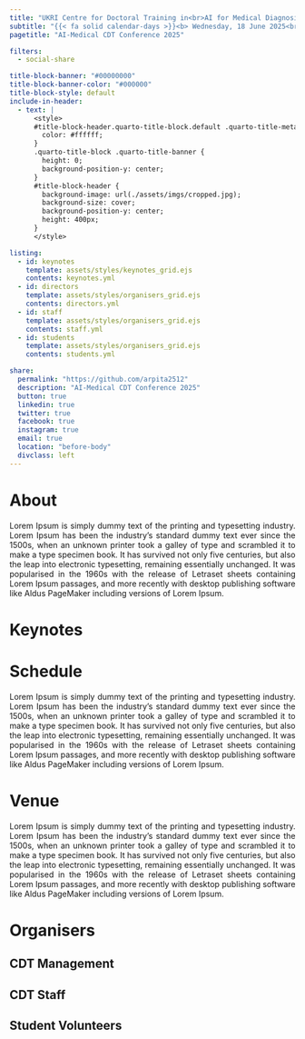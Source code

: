 ```yaml
---
title: "UKRI Centre for Doctoral Training in<br>AI for Medical Diagnosis and Care<br><br>Annual CDT Conference<br><b><br><br>"
subtitle: "{{< fa solid calendar-days >}}<b> Wednesday, 18 June 2025<br> {{< fa location-dot >}} Nexus, Leeds</b>"
pagetitle: "AI-Medical CDT Conference 2025"

filters:
  - social-share

title-block-banner: "#00000000"
title-block-banner-color: "#000000"
title-block-style: default
include-in-header:
  - text: |
      <style>
      #title-block-header.quarto-title-block.default .quarto-title-meta {
        color: #ffffff;
      }
      .quarto-title-block .quarto-title-banner {
        height: 0;
        background-position-y: center;
      }
      #title-block-header {
        background-image: url(./assets/imgs/cropped.jpg);
        background-size: cover;
        background-position-y: center;
        height: 400px;
      }
      </style>

listing: 
  - id: keynotes
    template: assets/styles/keynotes_grid.ejs
    contents: keynotes.yml
  - id: directors
    template: assets/styles/organisers_grid.ejs
    contents: directors.yml
  - id: staff
    template: assets/styles/organisers_grid.ejs
    contents: staff.yml
  - id: students
    template: assets/styles/organisers_grid.ejs
    contents: students.yml

share:
  permalink: "https://github.com/arpita2512"
  description: "AI-Medical CDT Conference 2025"
  button: true
  linkedin: true
  twitter: true
  facebook: true
  instagram: true
  email: true
  location: "before-body"
  divclass: left
---
```


# About {#sec-about}

<div style="text-align: justify">
Lorem Ipsum is simply dummy text of the printing and typesetting industry. Lorem Ipsum has been the industry's standard dummy text ever since the 1500s, when an unknown printer took a galley of type and scrambled it to make a type specimen book. It has survived not only five centuries, but also the leap into electronic typesetting, remaining essentially unchanged. It was popularised in the 1960s with the release of Letraset sheets containing Lorem Ipsum passages, and more recently with desktop publishing software like Aldus PageMaker including versions of Lorem Ipsum.
</div>

# Keynotes {#sec-keynotes}

:::{#keynotes}
:::

# Schedule {#sec-schedule}

<div style="text-align: justify">
Lorem Ipsum is simply dummy text of the printing and typesetting industry. Lorem Ipsum has been the industry's standard dummy text ever since the 1500s, when an unknown printer took a galley of type and scrambled it to make a type specimen book. It has survived not only five centuries, but also the leap into electronic typesetting, remaining essentially unchanged. It was popularised in the 1960s with the release of Letraset sheets containing Lorem Ipsum passages, and more recently with desktop publishing software like Aldus PageMaker including versions of Lorem Ipsum.
</div>

# Venue {#sec-venue}

<div style="text-align: justify">
Lorem Ipsum is simply dummy text of the printing and typesetting industry. Lorem Ipsum has been the industry's standard dummy text ever since the 1500s, when an unknown printer took a galley of type and scrambled it to make a type specimen book. It has survived not only five centuries, but also the leap into electronic typesetting, remaining essentially unchanged. It was popularised in the 1960s with the release of Letraset sheets containing Lorem Ipsum passages, and more recently with desktop publishing software like Aldus PageMaker including versions of Lorem Ipsum.
</div>

# Organisers {#sec-organisers}

## CDT Management

:::{#directors}
:::

## CDT Staff

:::{#staff}
:::

## Student Volunteers

:::{#students}
:::